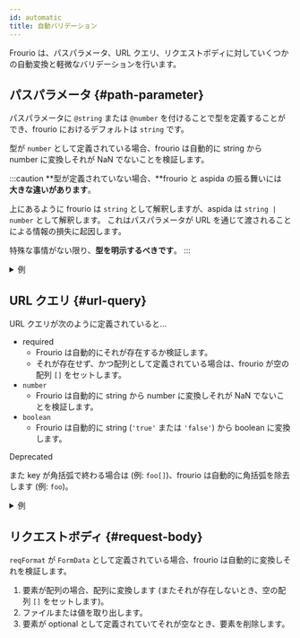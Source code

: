 ```yaml
---
id: automatic
title: 自動バリデーション
---
```


Frourio は、パスパラメータ、URL クエリ、リクエストボディに対していくつかの自動変換と軽微なバリデーションを行います。

## パスパラメータ {#path-parameter}

パスパラメータに `@string` または `@number` を付けることで型を定義することができ、frourio におけるデフォルトは `string` です。

型が `number` として定義されている場合、frourio は自動的に string から number に変換しそれが NaN でないことを検証します。

:::caution
**型が定義されていない場合、**frourio と aspida の振る舞いには **大きな違いがあります**。

上にあるように frourio は `string` として解釈しますが、aspida は `string | number` として解釈します。
これはパスパラメータが URL を通じて渡されることによる情報の損失に起因します。

特殊な事情がない限り、**型を明示するべきです**。
:::

<details>
<summary>例</summary>

<h3>API 型定義</h3>

```ts title="server/api/tasks/_taskId@number/index.ts"
import { Task } from '$/types';

export type Methods = {
  get: {
    resBody: Task;
  };
};
```

<h3>コントローラー</h3>

```ts title="server/api/tasks/_taskId@number/controller.ts"
import { defineController } from './$relay';
import { findTask } from '$/service/tasks';

export default defineController(() => ({
  get: async ({ params }) => {
    const task = await findTask(params.taskId);

    return task ? { status: 200, body: task } : { status: 404 };
  },
}));
```

<h3>結果</h3>

```sh
$ curl http://localhost:8080/api/tasks
[{"id":0,"label":"sample task","done":false}]

$ curl http://localhost:8080/api/tasks/0
{"id":0,"label":"sample task","done":false}

$ curl http://localhost:8080/api/tasks/1 -i
HTTP/1.1 404 Not Found

$ curl http://localhost:8080/api/tasks/abc -i
HTTP/1.1 400 Bad Request
```

</details>

## URL クエリ {#url-query}

URL クエリが次のように定義されていると…

- required
  - Frourio は自動的にそれが存在するか検証します。
  - それが存在せず、かつ配列として定義されている場合は、frourio が空の配列 `[]` をセットします。
- `number`
  - Frourio は自動的に string から number に変換しそれが NaN でないことを検証します。
- `boolean`
  - Frourio は自動的に string (`'true'` または `'false'`) から boolean に変換します。

<span class="badge badge--secondary">Deprecated</span>

また key が角括弧で終わる場合は (例: `foo[]`)、frourio は自動的に角括弧を除去します (例:
`foo`)。

<details>
<summary>例</summary>

<h3>API 型定義</h3>

```ts title="server/api/tasks/index.ts"
import { Task } from '$/types';

export type Methods = {
  get: {
    query?: {
      limit: number;
    };
    resBody: Task[];
  };
};
```

<h3>コントローラー</h3>

```ts title="server/api/tasks/controller.ts"
import { defineController } from './$relay';
import { getTasks } from '$/service/tasks';

export default defineController(() => ({
  get: async ({ query }) => ({
    status: 200,
    body: (await getTasks()).slice(0, query?.limit),
  }),
}));
```

<h3>結果</h3>

```sh
$ curl http://localhost:8080/api/tasks
[{"id":0,"label":"sample task 0","done":false},{"id":1,"label":"sample task 1","done":false},{"id":1,"label":"sample task 2","done":false}]

$ curl http://localhost:8080/api/tasks?limit=1
[{"id":0,"label":"sample task 0","done":false}]

$ curl http://localhost:8080/api/tasks?limit=abc -i
HTTP/1.1 400 Bad Request
```

</details>

## リクエストボディ {#request-body}

`reqFormat` が `FormData` として定義されている場合、frourio は自動的に変換しそれを検証します。

1. 要素が配列の場合、配列に変換します (またそれが存在しないとき、空の配列 `[]` をセットします)。
2. ファイルまたは値を取り出します。
3. 要素が optional として定義されていてそれが空なとき、要素を削除します。

